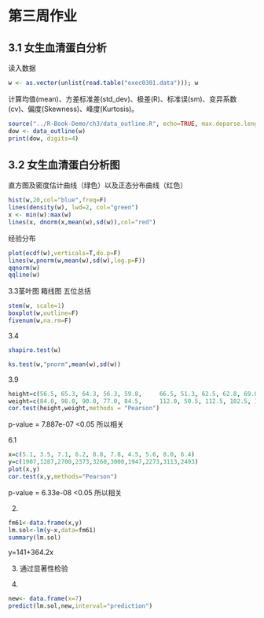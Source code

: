 # 第三周作业

## 3.1 女生血清蛋白分析

读入数据
```r
w <- as.vector(unlist(read.table("exec0301.data"))); w
```

计算均值(mean)、方差标准差(std_dev)、极差(R)、标准误(sm)、变异系数(cv)、偏度(Skewness)、峰度(Kurtosis)。
```r
source("../R-Book-Demo/ch3/data_outline.R", echo=TRUE, max.deparse.length=3e3)
dow <- data_outline(w)
print(dow, digits=4)
```

## 3.2 女生血清蛋白分析图

直方图及密度估计曲线（绿色）以及正态分布曲线（红色）

```r
hist(w,20,col="blue",freq=F)
lines(density(w), lwd=2, col="green")
x <- min(w):max(w)
lines(x, dnorm(x,mean(w),sd(w)),col="red")
```

经验分布
```r
plot(ecdf(w),verticals=T,do.p=F)
lines(w,pnorm(w,mean(w),sd(w),log.p=F))
qqnorm(w)
qqline(w)
```

3.3茎叶图 箱线图 五位总括
```r
stem(w, scale=1)
boxplot(w,outline=F)
fivenum(w,na.rm=F)
```

3.4
```r
shapiro.test(w)

ks.test(w,"pnorm",mean(w),sd(w))
```

3.9
```r
height=c(56.5, 65.3, 64.3, 56.3, 59.8,     66.5, 51.3, 62.5, 62.8, 69.0,            63.5, 67.0, 57.3, 62.5, 59.0,            72.0, 64.8, 57.5, 66.5)
weight=c(84.0, 98.0, 90.0, 77.0, 84.5,     112.0, 50.5, 112.5, 102.5, 112.5,    102.5, 133.0, 83.0, 84.0, 99.5,     150.0, 128.0, 85.0, 112.0)
cor.test(height,weight,methods = "Pearson")
```
p-value = 7.887e-07 <0.05 所以相关

6.1

```r
x=c(5.1, 3.5, 7.1, 6.2, 8.8, 7.8, 4.5, 5.6, 8.0, 6.4)
y=c(1907,1287,2700,2373,3260,3000,1947,2273,3113,2493)
plot(x,y)
cor.test(x,y,methods="Pearson")
```
p-value = 6.33e-08 <0.05 所以相关

2)
```r
fm61<-data.frame(x,y)
lm.sol<-lm(y~x,data=fm61)
summary(lm.sol)
```
y=141+364.2x

3)
通过显著性检验

4)
```r
new<- data.frame(x=7)
predict(lm.sol,new,interval="prediction")
```
